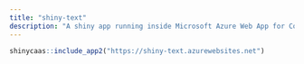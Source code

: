 ```yaml
---
title: "shiny-text"
description: "A shiny app running inside Microsoft Azure Web App for Containers"
---
```


```r
shinycaas::include_app2("https://shiny-text.azurewebsites.net")
```
